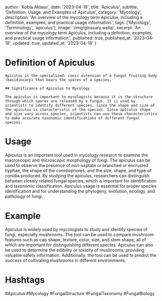 
  author: 'Kobla Aklasu',
  date: '2023-04-18',
  title: 'Apiculus',
  subtitle: 'Definition, Usage, and Examples of Apiculus',
  category: 'Mycology',
  description: 'An overview of the mycology term Apiculus, including a definition, examples, and practical usage information.',
  tags: ['Mycology', 'Terminology', 'apiculus'],
  image: '/img/glossary.webp',
  excerpt: 'An overview of the mycology term Apiculus, including a definition, examples, and practical usage information.',
  published: true,
  published_at: '2023-04-18',
  updated: true,
  updated_at: '2023-04-18'
}




# Definition of Apiculus
    
    Apiculus is the specialized, conic extension of a fungal fruiting body (basidiocarp) that bears the spores of a species.
    
    ## Significance of Apiculus to Mycology
    
    The apiculus is important to mycologists because it is the structure through which spores are released by a fungus. It is used by scientists to identify different species, since the shape and size of the apiculus is characteristic of the species. Since apiculus shape and size vary across species, scientists can use these characteristics to make accurate taxonomic identifications of different fungal species.

# Usage

Apiculus is an important tool used in mycology research to examine the macroscopic and microscopic morphology of fungi. The apiculus can be used to observe the presence of non-septate or branched or encrusted hyphae, the shape of the conidiophores, and the size, shape, and type of conidia produced. By studying the apiculus, researchers can distinguish between closely related fungal species, which is important for identification and taxonomic classification. Apiculus usage is essential for proper species identification and for understanding the phylogeny, evolution, ecology, and pathology of fungi.

# Example

Apiculus is widely used by mycologists to study and identify species of fungi, especially mushrooms. The tool can be used to compare mushroom features such as cap shape, texture, color, size, and stem shape, all of which are important for distinguishing different species. Apiculus can also be used to determine the edibility or toxicity of mushrooms, providing valuable safety information. Additionally, the tool can be used to predict the success of cultivating mushrooms in different environments.

# Hashtags

#Apiculus #Mycology #FungalStructure #FungalTaxonomy #FungalBiology

